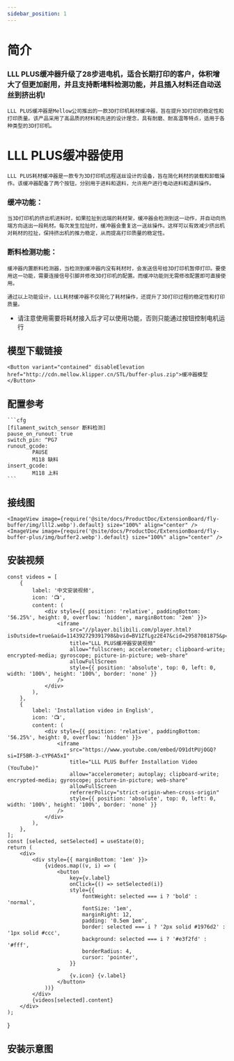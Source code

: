 ```yaml
---
sidebar_position: 1
---
```


# 简介
### LLL PLUS缓冲器升级了28步进电机，适合长期打印的客户，体积增大了但更加耐用，并且支持断堵料检测功能，并且插入材料还自动送丝到挤出机!

    LLL PLUS缓冲器是Mellow公司推出的一款3D打印机耗材缓冲器，旨在提升3D打印的稳定性和打印质量。该产品采用了高品质的材料和先进的设计理念，具有耐磨、耐高温等特点，适用于各种类型的3D打印机。

# LLL PLUS缓冲器使用
    
    LLL PLUS耗材缓冲器是一款专为3D打印机远程送丝设计的设备，旨在简化耗材的装载和卸载操作。该缓冲器配备了两个按钮，分别用于进料和退料，允许用户进行电动进料和退料操作。

### 缓冲功能：

    当3D打印机的挤出机进料时，如果拉扯到远端的耗材架，缓冲器会检测到这一动作，并自动向热端方向送出一段耗材。每次发生拉扯时，缓冲器会重复这一送丝操作。这样可以有效减少挤出机对耗材的拉扯，保持挤出机的推力稳定，从而提高打印质量的稳定性。

### 断料检测功能：

    缓冲器内置断料检测器，当检测到缓冲器内没有耗材时，会发送信号给3D打印机暂停打印。要使用这一功能，需要连接信号引脚并修改3D打印机的配置。而缓冲功能则无需修改配置即可直接使用。

    通过以上功能设计，LLL耗材缓冲器不仅简化了耗材操作，还提升了3D打印过程的稳定性和打印质量。



* 请注意使用需要将耗材接入后才可以使用功能，否则只能通过按钮控制电机运行

## 模型下载链接

    <Button variant="contained" disableElevation href="http://cdn.mellow.klipper.cn/STL/buffer-plus.zip">缓冲器模型</Button>


## 配置参考

    ```cfg
    [filament_switch_sensor 断料检测]
    pause_on_runout: true
    switch_pin: ^PG7
    runout_gcode:
            PAUSE
            M118 缺料
    insert_gcode:
            M118 上料
    ```

## 接线图

    <ImageView image={require('@site/docs/ProductDoc/ExtensionBoard/fly-buffer/img/lll2.webp').default} size="100%" align="center" />
    <ImageView image={require('@site/docs/ProductDoc/ExtensionBoard/fly-buffer-plus/img/buffer2.webp').default} size="100%" align="center" />

## 安装视频

    const videos = [
        {
            label: '中文安装视频',
            icon: '📺',
            content: (
                <div style={{ position: 'relative', paddingBottom: '56.25%', height: 0, overflow: 'hidden', marginBottom: '2em' }}>
                    <iframe
                        src="//player.bilibili.com/player.html?isOutside=true&aid=114392729391798&bvid=BV1ZfLgz2E47&cid=29587081875&p=1&autoplay=0"
                        title="LLL PLUS缓冲器安装视频"
                        allow="fullscreen; accelerometer; clipboard-write; encrypted-media; gyroscope; picture-in-picture; web-share"
                        allowFullScreen
                        style={{ position: 'absolute', top: 0, left: 0, width: '100%', height: '100%', border: 'none' }}
                    />
                </div>
            ),
        },
        {
            label: 'Installation video in English',
            icon: '📺',
            content: (
                <div style={{ position: 'relative', paddingBottom: '56.25%', height: 0, overflow: 'hidden' }}>
                    <iframe
                        src="https://www.youtube.com/embed/O91dtPUjOGQ?si=IF5BR-3-cYP6A5xI"
                        title="LLL PLUS Buffer Installation Video (YouTube)"
                        allow="accelerometer; autoplay; clipboard-write; encrypted-media; gyroscope; picture-in-picture; web-share"
                        allowFullScreen
                        referrerPolicy="strict-origin-when-cross-origin"
                        style={{ position: 'absolute', top: 0, left: 0, width: '100%', height: '100%', border: 'none' }}
                    />
                </div>
            ),
        },
    ];
    const [selected, setSelected] = useState(0);
    return (
        <div>
            <div style={{ marginBottom: '1em' }}>
                {videos.map((v, i) => (
                    <button
                        key={v.label}
                        onClick={() => setSelected(i)}
                        style={{
                            fontWeight: selected === i ? 'bold' : 'normal',
                            fontSize: '1em',
                            marginRight: 12,
                            padding: '0.5em 1em',
                            border: selected === i ? '2px solid #1976d2' : '1px solid #ccc',
                            background: selected === i ? '#e3f2fd' : '#fff',
                            borderRadius: 4,
                            cursor: 'pointer',
                        }}
                    >
                        {v.icon} {v.label}
                    </button>
                ))}
            </div>
            {videos[selected].content}
        </div>
    );
}

<VideoTabs />

## 安装示意图

<PdfView file="http://cdn.mellow.klipper.cn/SCH-PDF/buffer-puls.pdf"/>

